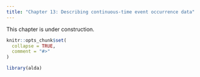 ```yaml
---
title: "Chapter 13: Describing continuous-time event occurrence data"
---
```


::: {.alert .alert-warning}
This chapter is under construction.
:::

```r
knitr::opts_chunk$set(
  collapse = TRUE,
  comment = "#>"
)
```

```r
library(alda)
```

